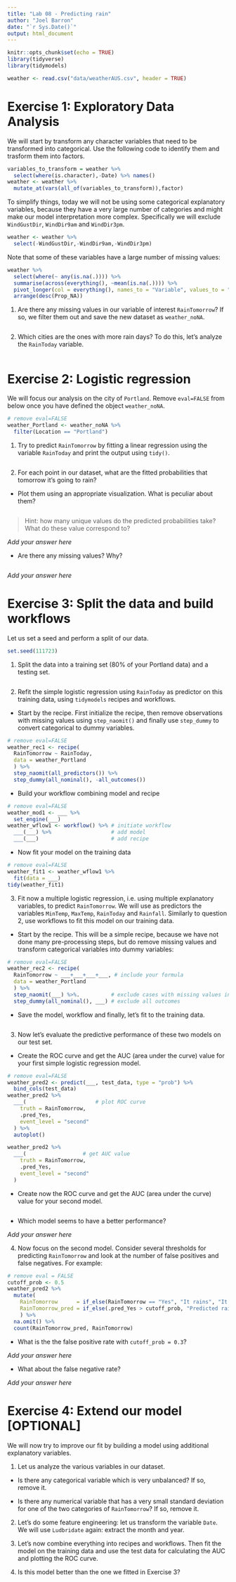 ```yaml
---
title: "Lab 08 - Predicting rain"
author: "Joel Barron"
date: "`r Sys.Date()`"
output: html_document
---
```


```r
knitr::opts_chunk$set(echo = TRUE)
library(tidyverse)
library(tidymodels)
```

```r
weather <- read.csv("data/weatherAUS.csv", header = TRUE)
```

# Exercise 1: Exploratory Data Analysis

We will start by transform any character variables that need to be transformed into categorical. Use the following code to identify them and trasform them into factors.

```r
variables_to_transform = weather %>% 
  select(where(is.character),-Date) %>% names()
weather <- weather %>% 
  mutate_at(vars(all_of(variables_to_transform)),factor)
```

To simplify things, today we will not be using some categorical explanatory variables, because they have a very large number of categories and might make our model interpretation more complex. Specifically we will exclude `WindGustDir`, `WindDir9am` and `WindDir3pm`. 

```r
weather <- weather %>%
  select(-WindGustDir,-WindDir9am,-WindDir3pm)
```

Note that some of these variables have a large number of missing values:

```r
weather %>% 
  select(where(~ any(is.na(.)))) %>% 
  summarise(across(everything(), ~mean(is.na(.)))) %>%
  pivot_longer(col = everything(), names_to = "Variable", values_to = "Prop_NA") %>%
  arrange(desc(Prop_NA))
```

1. Are there any missing values in our variable of interest `RainTomorrow`? If so, we filter them out and save the new dataset as `weather_noNA`. 

```r

```

2. Which cities are the ones with more rain days? To do this, let's analyze the `RainToday` variable. 

```r

```

# Exercise 2: Logistic regression

We will focus our analysis on the city of `Portland`.
Remove `eval=FALSE` from below once you have defined the object `weather_noNA`.

```r
# remove eval=FALSE
weather_Portland <- weather_noNA %>%
  filter(Location == "Portland")
```

1. Try to predict `RainTomorrow` by fitting a linear regression using the variable `RainToday` and print the output using `tidy()`.

```r

```

2. For each point in our dataset, what are the fitted probabilities that tomorrow it's going to rain? 

- Plot them using an appropriate visualization. What is peculiar about them?

```r

```

> Hint: how many unique values do the predicted probabilities take? What do these value correspond to?

*Add your answer here*

- Are there any missing values? Why?

```r

```

*Add your answer here*

# Exercise 3: Split the data and build workflows

Let us set a seed and perform a split of our data.

```r
set.seed(111723)
```

1. Split the data into a training set (80% of your Portland data) and a testing set.

```r

```

2. Refit the simple logistic regression using `RainToday` as predictor on this training data, using `tidymodels` recipes and workflows.

- Start by the recipe. First initialize the recipe, then remove observations with missing values using `step_naomit()` and finally use `step_dummy` to convert categorical to dummy variables.

```r
# remove eval=FALSE
weather_rec1 <- recipe(
  RainTomorrow ~ RainToday, 
  data = weather_Portland
  ) %>%
  step_naomit(all_predictors()) %>%
  step_dummy(all_nominal(), -all_outcomes())
```

- Build your workflow combining model and recipe

```r
# remove eval=FALSE
weather_mod1 <- ___ %>% 
  set_engine(___)
weather_wflow1 <- workflow() %>% # initiate workflow
  ___(___) %>%                   # add model
  ___(___)                       # add recipe
```

- Now fit your model on the training data

```r
# remove eval=FALSE
weather_fit1 <- weather_wflow1 %>% 
  fit(data = ___)
tidy(weather_fit1)
```

3. Fit now a multiple logistic regression, i.e. using multiple explanatory variables, to predict 
`RainTomorrow`. We will use as predictors the variables `MinTemp`, `MaxTemp`, `RainToday` and `Rainfall`. Similarly to question 2, use workflows to fit this model on our training data. 

- Start by the recipe. This will be a simple recipe, because we have not done many pre-processing steps, but do remove missing values and transform categorical variables into dummy variables:

```r
# remove eval=FALSE
weather_rec2 <- recipe(
  RainTomorrow ~ ___+___+___+___, # include your formula
  data = weather_Portland
  ) %>%
  step_naomit(___) %>%.          # exclude cases with missing values in all predictors
  step_dummy(all_nominal(), ___) # exclude all outcomes
```

- Save the model, workflow and finally, let's fit to the training data.

```r

```

3. Now let's evaluate the predictive performance of these two models on our test set.

- Create the ROC curve and get the AUC (area under the curve) value for your first simple logistic regression model.

```r
# remove eval=FALSE
weather_pred2 <- predict(___, test_data, type = "prob") %>%
  bind_cols(test_data)
weather_pred2 %>%
  ___(                      # plot ROC curve
    truth = RainTomorrow,
    .pred_Yes,
    event_level = "second"
  ) %>%
  autoplot()

weather_pred2 %>%
  ___(                  # get AUC value
    truth = RainTomorrow,
    .pred_Yes,
    event_level = "second"
  )
```

- Create now the ROC curve and get the AUC (area under the curve) value for your second model.

```r

```

- Which model seems to have a better performance?

*Add your answer here*

4. Now focus on the second model. Consider several thresholds for predicting `RainTomorrow` and look at the number of false positives and false negatives. For example:

```r
# remove eval = FALSE
cutoff_prob <- 0.5
weather_pred2 %>%
  mutate(
    RainTomorrow      = if_else(RainTomorrow == "Yes", "It rains", "It does not rain"),
    RainTomorrow_pred = if_else(.pred_Yes > cutoff_prob, "Predicted rain", "Predicted no rain")
    ) %>%
  na.omit() %>%
  count(RainTomorrow_pred, RainTomorrow)
```

- What is the the false positive rate with `cutoff_prob = 0.3`? 

*Add your answer here*

- What about the false negative rate?

*Add your answer here*

# Exercise 4: Extend our model [OPTIONAL]

We will now try to improve our fit by building a model using additional explanatory variables.

1. Let us analyze the various variables in our dataset.

- Is there any categorical variable which is very unbalanced? If so, remove it.

- Is there any numerical variable that has a very small standard deviation for one of the two categories of `RainTomorrow`? If so, remove it.

2. Let's do some feature engineering: let us transform the variable `Date`. We will use `Ludbridate` again: extract the month and year.

3. Let's now combine everything into recipes and workflows. Then fit the model on the training data and use the test data for calculating the AUC and plotting the ROC curve.

4. Is this model better than the one we fitted in Exercise 3?
